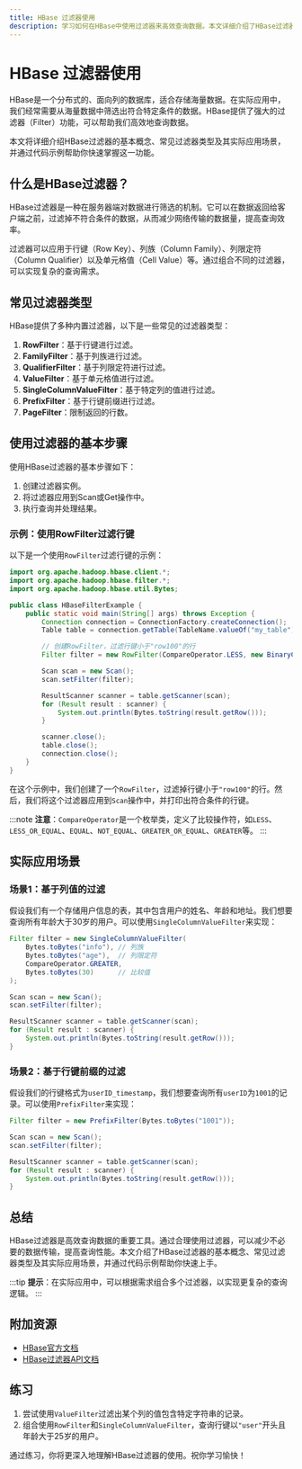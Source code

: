 ```yaml
---
title: HBase 过滤器使用
description: 学习如何在HBase中使用过滤器来高效查询数据。本文详细介绍了HBase过滤器的基本概念、常见过滤器类型及其实际应用场景。
---
```


# HBase 过滤器使用

HBase是一个分布式的、面向列的数据库，适合存储海量数据。在实际应用中，我们经常需要从海量数据中筛选出符合特定条件的数据。HBase提供了强大的过滤器（Filter）功能，可以帮助我们高效地查询数据。

本文将详细介绍HBase过滤器的基本概念、常见过滤器类型及其实际应用场景，并通过代码示例帮助你快速掌握这一功能。

## 什么是HBase过滤器？

HBase过滤器是一种在服务器端对数据进行筛选的机制。它可以在数据返回给客户端之前，过滤掉不符合条件的数据，从而减少网络传输的数据量，提高查询效率。

过滤器可以应用于行键（Row Key）、列族（Column Family）、列限定符（Column Qualifier）以及单元格值（Cell Value）等。通过组合不同的过滤器，可以实现复杂的查询需求。

## 常见过滤器类型

HBase提供了多种内置过滤器，以下是一些常见的过滤器类型：

1. **RowFilter**：基于行键进行过滤。
2. **FamilyFilter**：基于列族进行过滤。
3. **QualifierFilter**：基于列限定符进行过滤。
4. **ValueFilter**：基于单元格值进行过滤。
5. **SingleColumnValueFilter**：基于特定列的值进行过滤。
6. **PrefixFilter**：基于行键前缀进行过滤。
7. **PageFilter**：限制返回的行数。

## 使用过滤器的基本步骤

使用HBase过滤器的基本步骤如下：

1. 创建过滤器实例。
2. 将过滤器应用到Scan或Get操作中。
3. 执行查询并处理结果。

### 示例：使用RowFilter过滤行键

以下是一个使用`RowFilter`过滤行键的示例：

```java
import org.apache.hadoop.hbase.client.*;
import org.apache.hadoop.hbase.filter.*;
import org.apache.hadoop.hbase.util.Bytes;

public class HBaseFilterExample {
    public static void main(String[] args) throws Exception {
        Connection connection = ConnectionFactory.createConnection();
        Table table = connection.getTable(TableName.valueOf("my_table"));

        // 创建RowFilter，过滤行键小于"row100"的行
        Filter filter = new RowFilter(CompareOperator.LESS, new BinaryComparator(Bytes.toBytes("row100")));

        Scan scan = new Scan();
        scan.setFilter(filter);

        ResultScanner scanner = table.getScanner(scan);
        for (Result result : scanner) {
            System.out.println(Bytes.toString(result.getRow()));
        }

        scanner.close();
        table.close();
        connection.close();
    }
}
```

在这个示例中，我们创建了一个`RowFilter`，过滤掉行键小于`"row100"`的行。然后，我们将这个过滤器应用到`Scan`操作中，并打印出符合条件的行键。

:::note
**注意**：`CompareOperator`是一个枚举类，定义了比较操作符，如`LESS`、`LESS_OR_EQUAL`、`EQUAL`、`NOT_EQUAL`、`GREATER_OR_EQUAL`、`GREATER`等。
:::

## 实际应用场景

### 场景1：基于列值的过滤

假设我们有一个存储用户信息的表，其中包含用户的姓名、年龄和地址。我们想要查询所有年龄大于30岁的用户。可以使用`SingleColumnValueFilter`来实现：

```java
Filter filter = new SingleColumnValueFilter(
    Bytes.toBytes("info"), // 列族
    Bytes.toBytes("age"),  // 列限定符
    CompareOperator.GREATER,
    Bytes.toBytes(30)      // 比较值
);

Scan scan = new Scan();
scan.setFilter(filter);

ResultScanner scanner = table.getScanner(scan);
for (Result result : scanner) {
    System.out.println(Bytes.toString(result.getRow()));
}
```

### 场景2：基于行键前缀的过滤

假设我们的行键格式为`userID_timestamp`，我们想要查询所有`userID`为`1001`的记录。可以使用`PrefixFilter`来实现：

```java
Filter filter = new PrefixFilter(Bytes.toBytes("1001"));

Scan scan = new Scan();
scan.setFilter(filter);

ResultScanner scanner = table.getScanner(scan);
for (Result result : scanner) {
    System.out.println(Bytes.toString(result.getRow()));
}
```

## 总结

HBase过滤器是高效查询数据的重要工具。通过合理使用过滤器，可以减少不必要的数据传输，提高查询性能。本文介绍了HBase过滤器的基本概念、常见过滤器类型及其实际应用场景，并通过代码示例帮助你快速上手。

:::tip
**提示**：在实际应用中，可以根据需求组合多个过滤器，以实现更复杂的查询逻辑。
:::

## 附加资源

- [HBase官方文档](https://hbase.apache.org/book.html)
- [HBase过滤器API文档](https://hbase.apache.org/apidocs/org/apache/hadoop/hbase/filter/package-summary.html)

## 练习

1. 尝试使用`ValueFilter`过滤出某个列的值包含特定字符串的记录。
2. 组合使用`RowFilter`和`SingleColumnValueFilter`，查询行键以`"user"`开头且年龄大于25岁的用户。

通过练习，你将更深入地理解HBase过滤器的使用。祝你学习愉快！